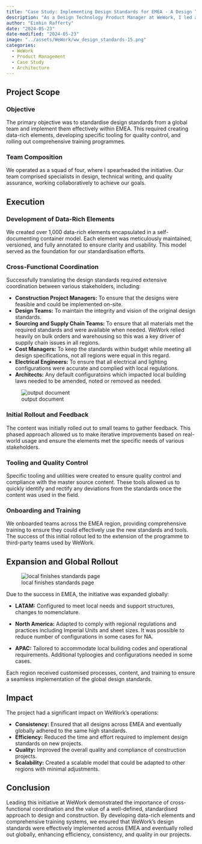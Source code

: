 ```yaml
---
title: "Case Study: Implementing Design Standards for EMEA - A Design Technology Product Management Initiative at WeWork"
description: "As a Design Technology Product Manager at WeWork, I led a high-impact project to translate global design standards into actionable content, processes, and training systems for teams in EMEA. This initiative was configured to address local needs, supply chain demands, and building regulations, ensuring consistency and compliance across the region."
author: "Eimhin Rafferty"
date: "2024-05-23"
date-modified: "2024-05-23"
image: "../assets/WeWork/ww_design_standards-15.png"
categories:
  - WeWork
  - Product Management
  - Case Study
  - Architecture
---
```


## Project Scope

### Objective

The primary objective was to standardise design standards from a global team and implement them effectively within EMEA. This required creating data-rich elements, developing specific tooling for quality control, and rolling out comprehensive training programmes.

### Team Composition

We operated as a squad of four, where I spearheaded the initiative. Our team comprised specialists in design, technical writing, and quality assurance, working collaboratively to achieve our goals.

## Execution

### Development of Data-Rich Elements

We created over 1,000 data-rich elements encapsulated in a self-documenting container model. Each element was meticulously maintained, versioned, and fully annotated to ensure clarity and usability. This model served as the foundation for our standardisation efforts.

### Cross-Functional Coordination

Successfully translating the design standards required extensive coordination between various stakeholders, including:

- **Construction Project Managers:** To ensure that the designs were feasible and could be implemented on-site.
- **Design Teams:** To maintain the integrity and vision of the original design standards.
- **Sourcing and Supply Chain Teams:** To ensure that all materials met the required standards and were available when needed. WeWork relied heavily on bulk orders and warehousing so this was a key driver of suppily chain issues in all regions.
- **Cost Managers:** To keep the standards within budget while meeting all design specifications, not all regions were equal in this regard. 
- **Electrical Engineers:** To ensure that all electrical and lighting configurations were accurate and complied with local regulations.
- **Architects:** Any default configuratoins which impacted local building laws needed to be amended, noted or removed as needed.

![output document](assets/WeWork/WW_DesignContentUpdate.gif)

### Initial Rollout and Feedback

The content was initially rolled out to small teams to gather feedback. This phased approach allowed us to make iterative improvements based on real-world usage and ensure the elements met the specific needs of various stakeholders.

### Tooling and Quality Control

Specific tooling and utilities were created to ensure quality control and compliance with the master source content. These tools allowed us to quickly identify and rectify any deviations from the standards once the content was used in the field.

### Onboarding and Training

We onboarded teams across the EMEA region, providing comprehensive training to ensure they could effectively use the new standards and tools. The success of this initial rollout led to the extension of the programme to third-party teams used by WeWork.

## Expansion and Global Rollout

![local finishes standards page](assets/WeWork/ww_design_standards-13.png)

Due to the success in EMEA, the initiative was expanded globally:

- **LATAM:** Configured to meet local needs and support structures, changes to nomenclature. 

- **North America:** Adapted to comply with regional regulations and practices including Imperial Units and sheet sizes. It was possible to reduce number of configurations in some cases for NA. 

- **APAC:** Tailored to accommodate local building codes and operational requirements. Additional typloogies and configurations needed in some cases. 

Each region received customised processes, content, and training to ensure a seamless implementation of the global design standards.

## Impact

The project had a significant impact on WeWork’s operations:

- **Consistency:** Ensured that all designs across EMEA and eventually globally adhered to the same high standards.
- **Efficiency:** Reduced the time and effort required to implement design standards on new projects.
- **Quality:** Improved the overall quality and compliance of construction projects.
- **Scalability:** Created a scalable model that could be adapted to other regions with minimal adjustments.

## Conclusion

Leading this initiative at WeWork demonstrated the importance of cross-functional coordination and the value of a well-defined, standardised approach to design and construction. By developing data-rich elements and comprehensive training systems, we ensured that WeWork’s design standards were effectively implemented across EMEA and eventually rolled out globally, enhancing efficiency, consistency, and quality in our projects.